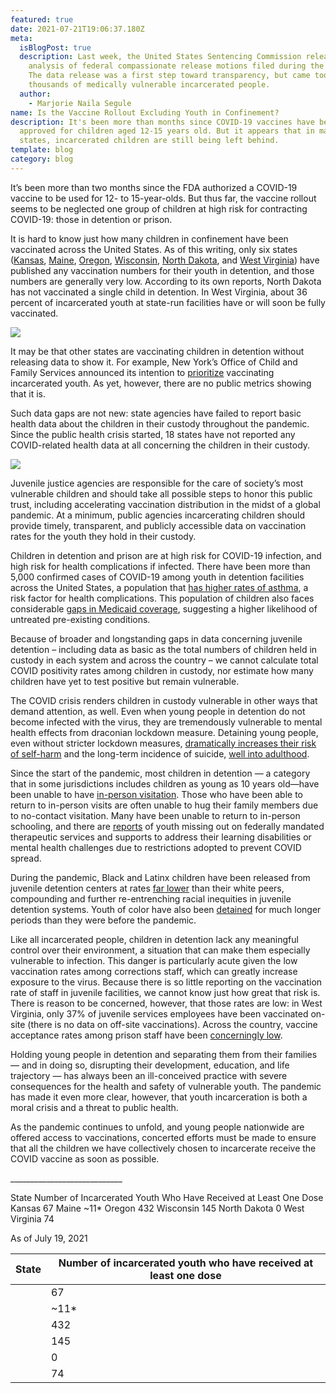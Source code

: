 ```yaml
---
featured: true
date: 2021-07-21T19:06:37.180Z
meta:
  isBlogPost: true
  description: Last week, the United States Sentencing Commission released an
    analysis of federal compassionate release motions filed during the pandemic.
    The data release was a first step toward transparency, but came too late for
    thousands of medically vulnerable incarcerated people.
  author:
    - Marjorie Naila Segule
name: Is the Vaccine Rollout Excluding Youth in Confinement?
description: It's been more than months since COVID-19 vaccines have been
  approved for children aged 12-15 years old. But it appears that in many
  states, incarcerated children are still being left behind.
template: blog
category: blog
---
```

It’s been more than two months since the FDA authorized a COVID-19 vaccine to be used for 12- to 15-year-olds. But thus far, the vaccine rollout seems to be neglected one group of children at high risk for contracting COVID-19: those in detention or prison. 

It is hard to know just how many children in confinement have been vaccinated across the United States. As of this writing, only six states ([Kansas](https://www.doc.ks.gov/kdoc-coronavirus-updates/covid-19-vaccinations), [Maine](<https://www.maine.gov/corrections/sites/maine.gov.corrections/files/inline-files/MDOC COVID19 WebDashboard6-18-2021.pdf>), [Oregon](https://www.oregon.gov/oya/Pages/COVID.aspx), [Wisconsin](https://doc.wi.gov/Pages/COVID19(Coronavirus)/COVID19TestingDashboard.aspx), [North Dakota](https://www.docr.nd.gov/covid-19-information), and [West Virginia](https://dhhr.wv.gov/COVID-19/Pages/Correctional-Facilities.aspx)) have published any vaccination numbers for their youth in detention, and those numbers are generally very low. According to its own reports, North Dakota has not vaccinated a single child in detention. In West Virginia, about 36 percent of incarcerated youth at state-run facilities have or will soon be fully vaccinated.

![](images/youth-hex-vax.jpg)

It may be that other states are vaccinating children in detention without releasing data to show it. For example, New York’s Office of Child and Family Services announced its intention to [prioritize](https://abcnews.go.com/Health/york-teens-16-older-homeless-jailed-foster-care/story?id=76084995) vaccinating incarcerated youth. As yet, however, there are no public metrics showing that it is. 

Such data gaps are not new: state agencies have failed to report basic health data about the children in their custody throughout the pandemic. Since the public health crisis started, 18 states have not reported any COVID-related health data at all concerning the children in their custody.

![](images/youth-hex.jpg)

Juvenile justice agencies are responsible for the care of society’s most vulnerable children and should take all possible steps to honor this public trust, including accelerating vaccination distribution in the midst of a global pandemic. At a minimum, public agencies incarcerating children should provide timely, transparent, and publicly accessible data on vaccination rates for the youth they hold in their custody. 

Children in detention and prison are at high risk for COVID-19 infection, and high risk for health complications if infected. There have been more than 5,000 confirmed cases of COVID-19 among youth in detention facilities across the United States, a population that [has higher rates of asthma](https://pubmed.ncbi.nlm.nih.gov/28300655/), a risk factor for health complications. This population of children also faces considerable [gaps in Medicaid coverage](https://pediatrics.aappublications.org/content/140/5/e20171107), suggesting a higher likelihood of untreated pre-existing conditions.

Because of broader and longstanding gaps in data concerning juvenile detention – including data as basic as the total numbers of children held in custody in each system and across the country – we cannot calculate total COVID positivity rates among children in custody, nor estimate how many children have yet to test positive but remain vulnerable.

The COVID crisis renders children in custody vulnerable in other ways that demand attention, as well. Even when young people in detention do not become infected with the virus, they are tremendously vulnerable to mental health effects from draconian lockdown measure. Detaining young people, even without stricter lockdown measures, [dramatically increases their risk of self-harm](https://pubmed.ncbi.nlm.nih.gov/28374220/) and the long-term incidence of suicide, [well into adulthood](https://www.ncbi.nlm.nih.gov/pmc/articles/PMC5260153/). 

Since the start of the pandemic, most children in detention — a category that in some jurisdictions includes children as young as 10 years old—have been unable to have [in-person visitation](https://www.themarshallproject.org/2020/03/23/i-want-to-see-my-child-juvenile-lockups-cut-visits-over-covid-19-fears). Those who have been able to return to in-person visits are often unable to hug their family members due to no-contact visitation. Many have been unable to return to in-person schooling, and there are [reports](https://www.injusticewatch.org/news/juvenile-justice/2021/state-investigation-special-ed-juvenile-jail/) of youth missing out on federally mandated therapeutic services and supports to address their learning disabilities or mental health challenges due to restrictions adopted to prevent COVID spread. 

During the pandemic, Black and Latinx children have been released from juvenile detention centers at rates [far lower](https://www.themarshallproject.org/2021/03/08/many-juvenile-jails-are-now-almost-entirely-filled-with-young-people-of-color) than their white peers, compounding and further re-entrenching racial inequities in juvenile detention systems.  Youth of color have also been [detained](https://www.themarshallproject.org/2021/03/08/many-juvenile-jails-are-now-almost-entirely-filled-with-young-people-of-color) for much longer periods than they were before the pandemic. 

Like all incarcerated people, children in detention lack any meaningful control over their environment, a situation that can make them especially vulnerable to infection. This danger is particularly acute given the low vaccination rates among corrections staff, which can greatly increase exposure to the virus. Because there is so little reporting on the vaccination rate of staff in juvenile facilities, we cannot know just how great that risk is. There is reason to be concerned, however, that those rates are low: in West Virginia, only 37% of juvenile services employees have been vaccinated on-site (there is no data on off-site vaccinations). Across the country, vaccine acceptance rates among prison staff have been [concerningly low](https://uclacovidbehindbars.org/blog/counting-the-shots). 

Holding young people in detention and separating them from their families — and in doing so, disrupting their development, education, and life trajectory — has always been an ill-conceived practice with severe consequences for the health and safety of vulnerable youth. The pandemic has made it even more clear, however, that youth incarceration is both a moral crisis and a threat to public health. 

As the pandemic continues to unfold, and young people nationwide are offered access to vaccinations, concerted efforts must be made to ensure that all the children we have collectively chosen to incarcerate receive the COVID vaccine as soon as possible.

\_\_\_\_\_\_\_\_\_\_\_\_\_\_\_\_\_\_\_\_\_\_\_\_\_\_\_\_

State 	              Number of Incarcerated Youth Who Have Received at Least One Dose 
Kansas                  67
Maine                   ~11* 
Oregon                 432 
Wisconsin            145 
North Dakota       0 
West Virginia         74 

As of July 19, 2021

<div className="youth-table">
  <table>
    <thead>
      <tr>
        <th>State</th>
        <th>Number of incarcerated youth who have received at least one dose</th>
      </tr>
    </thead>
    <tbody>
      <tr>
        <td>
          <a Kansas</a>
        </td>
        <td>
          <span>67</span>
        </td>
      </tr>
      

<tr>
        <td>
          <a Maine</a>
        </td>
        <td>
          <span>~11*</span>
        </td>
      </tr>

<tr>
        <td>
          <a Oregon</a>
        </td>
        <td>
          <span>432</span>
        </td>
      </tr>

<tr>
        <td>
          <a Wisconsin</a>
        </td>
        <td>
          <span>145</span>
        </td>
      </tr>

<tr>
        <td>
          <a North Dakota</a>
        </td>
        <td>
          <span>0</span>
        </td>
      </tr>

<tr>
        <td>
          <a West Virginia</a>
        </td>
        <td>
          <span>74</span>
        </td>
      </tr>
    </tbody>
  </table>
</div>